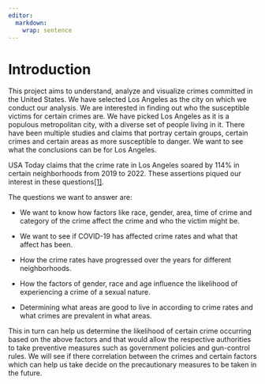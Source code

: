 ```yaml
---
editor: 
  markdown: 
    wrap: sentence
---
```


# Introduction

This project aims to understand, analyze and visualize crimes committed in the United States.
We have selected Los Angeles as the city on which we conduct our analysis.
We are interested in finding out who the susceptible victims for certain crimes are.
We have picked Los Angeles as it is a populous metropolitan city, with a diverse set of people living in it.
There have been multiple studies and claims that portray certain groups, certain crimes and certain areas as more susceptible to danger.
We want to see what the conclusions can be for Los Angeles.

USA Today claims that the crime rate in Los Angeles soared by 114% in certain neighborhoods from 2019 to 2022.
These assertions piqued our interest in these questions[\[1\]](https://www.usatoday.com/story/news/2023/03/20/los-angeles-crime-rates-map-safest-neighborhoods/11032761002/).

The questions we want to answer are:

-    We want to know how factors like race, gender, area, time of crime and category of the crime affect the crime and who the victim might be.

-   We want to see if COVID-19 has affected crime rates and what that affect has been.

-   How the crime rates have progressed over the years for different neighborhoods.

-   How the factors of gender, race and age influence the likelihood of experiencing a crime of a sexual nature.

-   Determining what areas are good to live in according to crime rates and what crimes are prevalent in what areas.

This in turn can help us determine the likelihood of certain crime occurring based on the above factors and that would allow the respective authorities to take preventive measures such as government policies and gun-control rules.
We will see if there correlation between the crimes and certain factors which can help us take decide on the precautionary measures to be taken in the future.
